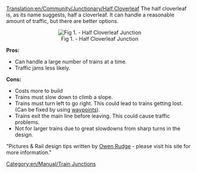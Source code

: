 [[Translation:en/Community/Junctionary/Half Cloverleaf]]
The half cloverleaf is, as its name suggests, half a cloverleaf. It can handle a reasonable amount of traffic, but there are better options.

<center>[[File:en/Community/Junctionary/3way halfcloverleaf.png|center|frame|Fig 1. - Half Cloverleaf Junction]]</center>

'''Pros:'''

*Can handle a large number of trains at a time.
*Traffic jams less likely.


'''Cons:'''

*Costs more to build
*Trains must slow down to climb a slope.
*Trains must turn left to go right. This could lead to trains getting lost. (Can be fixed by using [[en/Manual/Waypoints|waypoints]]).
*Trains exit the main line before leaving. This could cause traffic problems.
*Not for larger trains due to great slowdowns from sharp turns in the design.


"Pictures & Rail design tips written by [http://www.owenrudge.net/TT/ Owen Rudge] - please visit his site for more information."

[[Category:en/Manual/Train Junctions]]